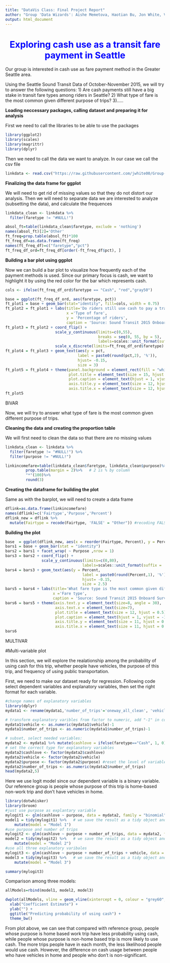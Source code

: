 ```yaml
---
title: "DataVis Class: Final Project Report"
author: "Group 'Data Wizards': Aishe Memetova, Haotian Bu, Jon White, Vitalii Zakhozhyi"
output: html_document
---
```

<h1 align="center" style="color:blue">Exploring cash use as a transit fare payment in Seattle</h1>

Our group is interested in cash use as fare payment method in the Greater Seattle area.

Using the Seattle Sound Transit Data of October-November 2015, we will try to answer the following questions:
1) Are cash payments still have a big stake in transit fare types among riders in Seattle?
2) What type of fare is the most common given different purpose of trips?
3).....

**Loading neccessary packages, calling dataset and preparing it for analysis**

First we need to call the libraries to be able to use the packages 

```r
library(ggplot2)
library(scales)
library(magrittr)
library(dplyr)


```
Then we need to call the data we want to analyze. In our case we call the csv file

```r
linkdata <- read.csv("https://raw.githubusercontent.com/jwhite00/Group-Project-Data-Vis/master/Data/newLinkData.csv", stringsAsFactors=FALSE)
```

**Finalizing the data frame for ggplot**

We will need to get rid of missing values so that they do not distort our analysis. Then we will need to separate data we are interested to analyze (subsetting the data), and calculate the frequences

```r
linkdata_clean <- linkdata %>%
  filter(faretype != "#NULL!")

absol_ft=table(linkdata_clean$faretype, exclude = 'nothing')
names(absol_ft)[2]='Other'
ft_freq=prop.table(absol_ft)*100
ft_freq_df=as.data.frame(ft_freq) 
names(ft_freq_df)=c("faretype","pct")
ft_freq_df_ord=ft_freq_df[order(-ft_freq_df$pct), ]
```

**Building a bar plot using ggplot**

Now we can build a bar plot to visualize how frequently each of the payment methods is used. Since our primary focus is cash, we want to highlight it by using the red color for the bar which represents cash. 
```r
cols <- ifelse(ft_freq_df_ord$faretype == "Cash", "red","gray50")

base = ggplot(ft_freq_df_ord, aes(faretype, pct))
ft_plot1 = base + geom_bar(stat="identity", fill=cols, width = 0.75)
ft_plot2 = ft_plot1 + labs(title='Do riders still use cash to pay a transit fare in Seattle?', #to label the graph 
                           x ='Type of fare',
                           y = 'Percentage of riders',
                           caption = 'Source: Sound Transit 2015 Onboard Survey Data')
ft_plot3 = ft_plot2 + coord_flip() +
                      scale_y_continuous(limits=c(0,55),
                                         breaks = seq(0, 55, by = 5), 
                                         labels=scales::unit_format(suffix = '%')) +
                      scale_x_discrete(limits=ft_freq_df_ord$faretype)
ft_plot4 = ft_plot3 + geom_text(aes(y = pct,
                                label = paste0(round(pct,2), '%')), 
                                hjust= -0.15, 
                                size = 3)
ft_plot5 = ft_plot4 + theme(panel.background = element_rect(fill = "white", color = "black"),
                            plot.title = element_text(size = 15, hjust = 0.5),
                            plot.caption = element_text(hjust = 1, vjust = -1.2),
                            axis.title.y = element_text(size = 12, hjust = 0.5, vjust = 1.75),
                            axis.title.x = element_text(size = 12, hjust = 0.5, vjust = -1.25))
ft_plot5
```


###################### BIVAR #####################   

Now, we will try to answer what type of fare is the most common given different purpose of trips.


**Cleaning the data and creating the proportion table**

We will first need to clean the data so that there are no missing values

```r
linkdata_clean <- linkdata %>%
  filter(faretype != "#NULL!") %>%
  filter(purpose != "#NULL!")

linkincomefare=table(linkdata_clean$faretype, linkdata_clean$purpose)%>%
         prop.table(margin = 2)%>%   # 2 is % by column
         "*"(100)%>%
         round(3)
```

**Creating the dataframe for building the plot**

Same as with the barplot, we will need to create a data frame

```r
dflink=as.data.frame(linkincomefare)
names(dflink)=c('Fairtype','Purpose','Percent')
dflink_new = dflink %>% 
  mutate(Fairtype = recode(Fairtype, 'FALSE' = "Other")) #recoding FALSE to Other, meaning other type of fare
```

**Building the plot**

```r
base  = ggplot(dflink_new, aes(x = reorder(Fairtype, Percent), y = Percent))
bars1 = base + geom_bar(stat = "identity")
bars2 = bars1 + facet_wrap( ~ Purpose ,nrow = 1)
bars3 = bars2 + coord_flip() + 
                scale_y_continuous(limits=c(0,80),
                                  labels=scales::unit_format(suffix = '%'))
bars4 = bars3 + geom_text(aes(y = Percent,
                                  label = paste0(round(Percent,1), '%')), 
                                  hjust= -0.15, 
                                  size = 2.5)
bars5 = bars4 + labs(title='What fare type is the most common given different purpose of trips?',
                     x ='Fare type',
                     caption = 'Source: Sound Transit 2015 Onboard Survey Data')
bars6 = bars5 + theme(axis.text.y = element_text(size=8, angle = 30),
                      axis.text.x = element_text(size=7),
                      plot.title = element_text(size = 12, hjust = 0.5),
                      plot.caption = element_text(hjust = 1, vjust = -1.2),
                      axis.title.y = element_text(size = 11, hjust = 0.5, vjust = 1.75),
                      axis.title.x = element_text(size = 11, hjust = 0.5, vjust = -1.25))
bars6
```


##################### MULTIVAR #################### 

#Multi-variable plot

In this section, we will explore the realationship among the probability of using cash for this trip, whether people have vehicles, the purpose of this trip, and frequency of using public transportation. 

First, we need to make our dataset ready for regression. Following code select dependent variables and explanatory variables, then set the right format for each variable.

```r
#change names of explanatory variables
library(dplyr)
mydata1 <- rename(mydata1,'number_of_trips'='oneway_all_clean', 'vehicle'='hhveh_clean')

# transform explanatory varibles from factor to numeric, add "-1" in command because Factors in R are represented internally as integers and the first factor is 1.
mydata1$vehicle <- as.numeric(mydata1$vehicle)-1
mydata1$number_of_trips <- as.numeric(mydata1$number_of_trips)-1

# subset, select needed variables:
mydata2 <- mydata1 %>% mutate(cashlove = ifelse(faretype=="Cash", 1, 0), vehicle = ifelse(vehicle>0, 1, 0)) %>% select(cashlove, purpose, number_of_trips, vehicle) %>% filter(purpose != "#NULL!")
# set the correct type for explanatory variables
mydata2$cashlove <- factor(mydata2$cashlove)
mydata2$vehicle <- factor(mydata2$vehicle)
mydata2$purpose <- factor(mydata2$purpose) #reset the level of variable "purpose"
mydata2$number_of_trips <- as.numeric(mydata2$number_of_trips)
head(mydata2,5)
```

Here we use logit model since our dependent variable is a binary variable. Our reference group is people whose purpose of this trip is home-based non-work trip and don't have vehicles in home.
```r
library(dotwhisker)
library(broom)
#just use purpose as explantary variable
mylogit1 <- glm(cashlove ~ purpose, data = mydata2, family = "binomial")
model1 = tidy(mylogit1) %>%   # we save the result as a tidy object and...
    mutate(model = "Model 1")
#use purpose and number of trips
mylogit2 <- glm(cashlove ~ purpose + number_of_trips, data = mydata2, family = "binomial")
model2 = tidy(mylogit2) %>%   # we save the result as a tidy object and...
    mutate(model = "Model 2")
#use all three explanatory varibales
mylogit3 <- glm(cashlove ~ purpose + number_of_trips + vehicle, data = mydata2, family = "binomial")
model3 = tidy(mylogit3) %>%   # we save the result as a tidy object and...
    mutate(model = "Model 3")

summary(mylogit3)
```


Comparison among three models:
```r
allModels=rbind(model1, model2, model3)

dwplot(allModels, vline = geom_vline(xintercept = 0, colour = "grey60", linetype = 2)) + 
  xlab("Coefficient Estimate") + 
  ylab("") +
  ggtitle("Predicting probability of using cash") +
  theme_bw()
```

From plot above, we can see that compared with reference group, people whose purpose is home based work trip have less probability using cash, while people whose purpose is non-home based trip is more likely to use cash.
The more trips people have in each month, the less likelihood people would use cash. However, the difference on cash usage between people who have vehicles in home and people who don't is non-significant. 




